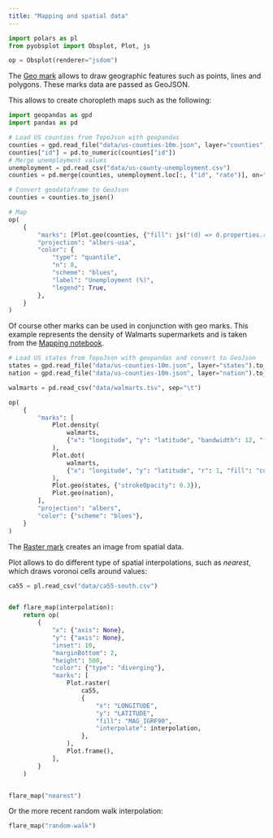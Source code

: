 ```yaml
---
title: "Mapping and spatial data"
---
```



```python
import polars as pl
from pyobsplot import Obsplot, Plot, js

op = Obsplot(renderer="jsdom")
```

The [Geo mark](https://observablehq.com/@observablehq/plot-geo?collection=@observablehq/plot) allows to draw geographic features such as points, lines and polygons. These marks data are passed as GeoJSON.

This allows to create choropleth maps such as the following:

```python
import geopandas as gpd
import pandas as pd

# Load US counties from TopoJson with geopandas
counties = gpd.read_file("data/us-counties-10m.json", layer="counties")
counties["id"] = pd.to_numeric(counties["id"])
# Merge unemployment values
unemployment = pd.read_csv("data/us-county-unemployment.csv")
counties = pd.merge(counties, unemployment.loc[:, ("id", "rate")], on="id", how="left")

# Convert geodataframe to GeoJson
counties = counties.to_json()

# Map
op(
    {
        "marks": [Plot.geo(counties, {"fill": js("(d) => d.properties.rate")})],
        "projection": "albers-usa",
        "color": {
            "type": "quantile",
            "n": 8,
            "scheme": "blues",
            "label": "Unemployment (%)",
            "legend": True,
        },
    }
)
```



Of course other marks can be used in conjunction with geo marks. This example represents the density of Walmarts supermarkets and is taken from the [Mapping notebook](https://observablehq.com/@observablehq/plot-mapping?collection=@observablehq/plot).

```python
# Load US states from TopoJson with geopandas and convert to GeoJson
states = gpd.read_file("data/us-counties-10m.json", layer="states").to_json()
nation = gpd.read_file("data/us-counties-10m.json", layer="nation").to_json()

walmarts = pd.read_csv("data/walmarts.tsv", sep="\t")

op(
    {
        "marks": [
            Plot.density(
                walmarts,
                {"x": "longitude", "y": "latitude", "bandwidth": 12, "fill": "density"},
            ),
            Plot.dot(
                walmarts,
                {"x": "longitude", "y": "latitude", "r": 1, "fill": "currentColor"},
            ),
            Plot.geo(states, {"strokeOpacity": 0.3}),
            Plot.geo(nation),
        ],
        "projection": "albers",
        "color": {"scheme": "blues"},
    }
)
```

The [Raster mark](https://observablehq.com/@observablehq/plot-raster?collection=@observablehq/plot) creates an image from spatial data.

Plot allows to do different type of spatial interpolations, such as *nearest*, which draws voronoi cells around values:

```python
ca55 = pl.read_csv("data/ca55-south.csv")


def flare_map(interpolation):
    return op(
        {
            "x": {"axis": None},
            "y": {"axis": None},
            "inset": 10,
            "marginBottom": 2,
            "height": 500,
            "color": {"type": "diverging"},
            "marks": [
                Plot.raster(
                    ca55,
                    {
                        "x": "LONGITUDE",
                        "y": "LATITUDE",
                        "fill": "MAG_IGRF90",
                        "interpolate": interpolation,
                    },
                ),
                Plot.frame(),
            ],
        }
    )


flare_map("nearest")
```

Or the more recent random walk interpolation:

```python
flare_map("random-walk")
```

